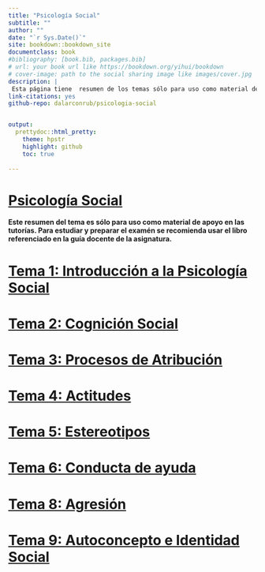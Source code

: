```yaml
--- 
title: "Psicología Social"
subtitle: ""
author: ""
date: "`r Sys.Date()`"
site: bookdown::bookdown_site
documentclass: book
#bibliography: [book.bib, packages.bib]
# url: your book url like https://bookdown.org/yihui/bookdown
# cover-image: path to the social sharing image like images/cover.jpg
description: |
 Esta página tiene  resumen de los temas sólo para uso como material de apoyo en las tutorías. Para estudiar y preparar el examén  se recomienda usar el libro referenciado en la guía de la asignatura.
link-citations: yes
github-repo: dalarconrub/psicologia-social


output:
  prettydoc::html_pretty:
    theme: hpstr
    highlight: github
    toc: true
   
---
```



# [Psicología Social](https://dalarconrub.github.io/psicologia-social/)

**Este resumen del tema es sólo para uso como material de apoyo en las tutorías. Para estudiar y preparar el examén  se recomienda usar el libro referenciado en la guía docente de la asignatura.**



# [Tema 1: Introducción a la Psicología Social](https://dalarconrub.github.io/psicologia-social-tema-1/)

# [Tema 2: Cognición Social](https://dalarconrub.github.io/psicologia-social-tema-2/)

# [Tema 3: Procesos de Atribución](https://dalarconrub.github.io/psicologia-social-tema-3/)

# [Tema 4: Actitudes](https://dalarconrub.github.io/psicologia-social-tema-4/)

# [Tema 5: Estereotipos](https://dalarconrub.github.io/psicologia-social-tema-5/)

# [Tema 6: Conducta de ayuda](https://dalarconrub.github.io/psicologia-social-tema-6/)

# [Tema 8: Agresión](https://dalarconrub.github.io/psicologia-social-tema-8/)

# [Tema 9: Autoconcepto e Identidad Social](https://dalarconrub.github.io/psicologia-social-tema-9/)

